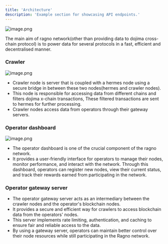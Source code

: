 ```yaml
---
title: 'Architecture'
description: 'Example section for showcasing API endpoints.'
---
```


![image.png](/images/ragno.webp)

The main aim of ragno network(other than providing data to dojima cross-chain protocol) is to power data for several protocols in a fast, efficient and decentralised manner.

### Crawler

![image.png](/images/Crawler.webp)

- Crawler node is server that is coupled with a hermes node using a secure bridge in between these two nodes(hermes and crawler nodes).
- This node is responsible for accessing data from different chains and filters dojima x-chain transactions, These filtered transactions are sent to hermes for further processing.
- Crawler nodes access data from operators through their gateway servers.

### Operator dashboard

![image.png](/images/operator-dashboard.webp)

- The operator dashboard is one of the crucial component of the ragno network.
- It provides a user-friendly interface for operators to manage their nodes, monitor performance, and interact with the network. Through this dashboard, operators can register new nodes, view their current status, and track their rewards earned from participating in the network.

### Operator gateway server

- The operator gateway server acts as an intermediary between the crawler nodes and the operator's blockchain nodes.
- It provides a secure and efficient way for crawlers to access blockchain data from the operators' nodes.
- This server implements rate limiting, authentication, and caching to ensure fair and reliable access to the data.
- By using a gateway server, operators can maintain better control over their node resources while still participating in the Ragno network.